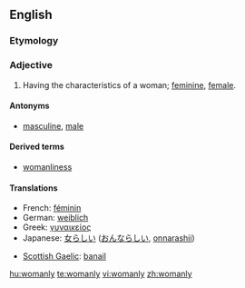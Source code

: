 ==English==

===Etymology===
{{suffix|woman|ly}}

===Adjective===
{{en-adj|womanl|ier}}

# Having the characteristics of a woman; [[feminine]], [[female]].

====Antonyms====
* [[masculine]], [[male]]

====Derived terms====
*[[womanliness]]

====Translations====
{{trans-top|having the characteristics of a woman}}
*French: [[féminin]]
*German: [[weiblich]]
*Greek: [[γυναικείος]]
*Japanese: [[女らしい]] ([[おんならしい]], [[onnarashii]])
{{trans-mid}}
*[[Scottish Gaelic]]: [[banail]]
{{trans-bottom}}

[[hu:womanly]]
[[te:womanly]]
[[vi:womanly]]
[[zh:womanly]]